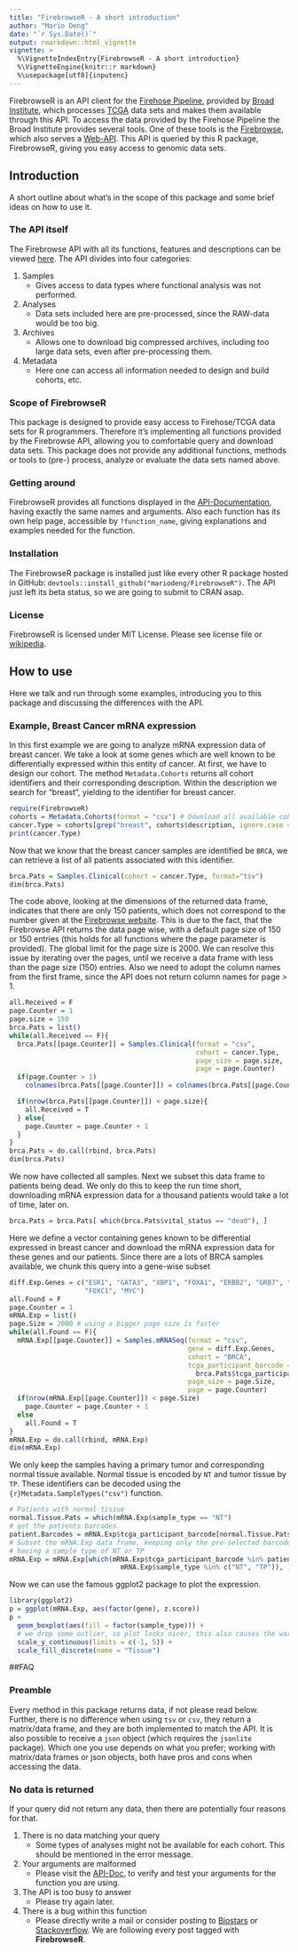 ```yaml
---
title: "FirebrowseR - A short introduction"
author: "Mario Deng"
date: "`r Sys.Date()`"
output: rmarkdown::html_vignette
vignette: >
  %\VignetteIndexEntry{FirebrowseR - A short introduction}
  %\VignetteEngine{knitr::r markdown}
  %\usepackage[utf8]{inputenc}
---
```


FirebrowseR is an API client for the [Firehose Pipeline](http://gdac.broadinstitute.org/), provided by [Broad Institute](https://www.broadinstitute.org/), which processes [TCGA](https://tcga-data.nci.nih.gov/tcga/) data sets and makes them available through this API. To access the data provided by the Firehose Pipeline the Broad Institute provides several tools. One of these tools is the [Firebrowse](http://firebrowse.org/), which also serves a [Web-API](http://firebrowse.org/api-docs/). This API is queried by this R package, FirebrowseR, giving you easy access to genomic data sets.

## Introduction
A short outline about what's in the scope of this package and some brief ideas on how to use it.

### The API itself
The Firebrowse API with all its functions, features and descriptions can be viewed [here](http://firebrowse.org/api-docs/). The API divides into four categories:

1. Samples
    * Gives access to data types where functional analysis was not performed.
1. Analyses
    * Data sets included here are pre-processed, since the RAW-data would be too big.
1. Archives
    * Allows one to download big compressed archives, including too large data sets, even after pre-processing them.
1. Metadata
    * Here one can access all information needed to design and build cohorts, etc.

### Scope of FirebrowseR
This package is designed to provide easy access to Firehose/TCGA data sets for R programmers. Therefore it's implementing all functions provided by the Firebrowse API, allowing you to comfortable query and download data sets. This package does not provide any additional functions, methods or tools to (pre-) process, analyze or evaluate the data sets named above.

### Getting around
FirebrowseR provides all functions displayed in the [API-Documentation](http://firebrowse.org/api-docs/), having exactly the same names and arguments. Also each function has its own help page, accessible by `?function_name`, giving explanations and examples needed for the function.

### Installation
The FirebrowseR package is installed just like every other R package hosted in GitHub: `devtools::install_github("mariodeng/FirebrowseR")`. The API just left its beta status, so we are going to submit to CRAN asap.

### License
FirebrowseR is licensed under MIT License. Please see license file or [wikipedia](https://en.wikipedia.org/wiki/MIT_License).

## How to use
Here we talk and run through some examples, introducing you to this package and discussing the differences with the API.

### Example, Breast Cancer mRNA expression
In this first example we are going to analyze mRNA expression data of breast cancer. We take a look at some genes which are well known to be differentially expressed within this entity of cancer.
At first, we have to design our cohort. The method `Metadata.Cohorts` returns all cohort identifiers and their corresponding description. Within the description we search for "breast", yielding to the identifier for breast cancer.
```r
require(FirebrowseR)
cohorts = Metadata.Cohorts(format = "csv") # Download all available cohorts
cancer.Type = cohorts[grep("breast", cohorts$description, ignore.case = T), 1]
print(cancer.Type)
```

Now that we know that the breast cancer samples are identified be `BRCA`, we can retrieve a list of all patients associated with this identifier.
```r
brca.Pats = Samples.Clinical(cohort = cancer.Type, format="tsv")
dim(brca.Pats)
```

The code above, looking at the dimensions of the returned data frame, indicates that there are only 150 patients, which does not correspond to the number given at the [Firebrowse website](http://firebrowse.org/). This is due to the fact, that the Firebrowse API returns the data page wise, with a default page size of 150 or 150 entries (this holds for all functions where the page parameter is provided). The global limit for the page size is 2000.
We can resolve this issue by iterating over the pages, until we receive a data frame with less than the page size (150) entries. Also we need to adopt the column names from the first frame, since the API does not return column names for page > 1.
```r
all.Received = F
page.Counter = 1
page.size = 150
brca.Pats = list()
while(all.Received == F){
  brca.Pats[[page.Counter]] = Samples.Clinical(format = "csv",
                                               cohort = cancer.Type,
                                               page_size = page.size,
                                               page = page.Counter)
  if(page.Counter > 1)
    colnames(brca.Pats[[page.Counter]]) = colnames(brca.Pats[[page.Counter-1]])

  if(nrow(brca.Pats[[page.Counter]]) < page.size){
    all.Received = T
  } else{
    page.Counter = page.Counter + 1
  }
}
brca.Pats = do.call(rbind, brca.Pats)
dim(brca.Pats)
```

We now have collected all samples. Next we subset this data frame to patients being dead. We only do this to keep the run time short, downloading mRNA expression data for a thousand patients would take a lot of time, later on.
```r
brca.Pats = brca.Pats[ which(brca.Pats$vital_status == "dead"), ]
```
Here we define a vector containing genes known to be differential expressed in breast cancer and download the mRNA expression data for these genes and our patients. Since there are a lots of BRCA samples available, we chunk this query into a gene-wise subset
```r
diff.Exp.Genes = c("ESR1", "GATA3", "XBP1", "FOXA1", "ERBB2", "GRB7", "EGFR",
                   "FOXC1", "MYC")
all.Found = F
page.Counter = 1
mRNA.Exp = list()
page.Size = 2000 # using a bigger page size is faster
while(all.Found == F){
  mRNA.Exp[[page.Counter]] = Samples.mRNASeq(format = "csv",
                                             gene = diff.Exp.Genes,
                                             cohort = "BRCA",
                                             tcga_participant_barcode =
                                               brca.Pats$tcga_participant_barcode,
                                             page_size = page.Size,
                                             page = page.Counter)
  if(nrow(mRNA.Exp[[page.Counter]]) < page.Size)
    page.Counter = page.Counter + 1
  else
    all.Found = T
}
mRNA.Exp = do.call(rbind, mRNA.Exp)
dim(mRNA.Exp)
```

We only keep the samples having a primary tumor and corresponding normal tissue available. Normal tissue is encoded by `NT` and tumor tissue by `TP`. These identifiers can be decoded using the ```{r}Metadata.SampleTypes("csv")``` function.
```r
# Patients with normal tissue
normal.Tissue.Pats = which(mRNA.Exp$sample_type == "NT")
# get the patients barcodes
patient.Barcodes = mRNA.Exp$tcga_participant_barcode[normal.Tissue.Pats]
# Subset the mRNA.Exp data frame, keeping only the pre-selected barcodes AND
# having a sample type of NT or TP
mRNA.Exp = mRNA.Exp[which(mRNA.Exp$tcga_participant_barcode %in% patient.Barcodes &
                            mRNA.Exp$sample_type %in% c("NT", "TP")), ]
```

Now we can use the famous ggplot2 package to plot the expression.
```r
library(ggplot2)
p = ggplot(mRNA.Exp, aes(factor(gene), z.score))
p +
  geom_boxplot(aes(fill = factor(sample_type))) +
  # we drop some outlier, so plot looks nicer, this also causes the warning
  scale_y_continuous(limits = c(-1, 5)) +
  scale_fill_discrete(name = "Tissue")
```

##FAQ

### Preamble
Every method in this package returns data, if not please read below. Further, there is no difference when using `tsv` or `csv`, they return a matrix/data frame, and they are both implemented to match the API. It is also possible to receive a `json` object (which requires the `jsonlite` package). Which one you use depends on what you prefer; working with matrix/data frames or json objects, both have pros and cons when accessing the data.

### No data is returned
If your query did not return any data, then there are potentially four reasons for that.

1. There is no data matching your query
    * Some types of analyses might not be available for each cohort. This should be mentioned in the error message.
1. Your arguments are malformed
    * Please visit the [API-Doc](http://firebrowse.org/api-docs/), to verify and test your arguments for the function you are using.
1. The API is too busy to answer
    * Please try again later.
1. There is a bug within this function
    * Please directly write a mail or consider posting to [Biostars](https://www.biostars.org/) or [Stackoverflow](https://stackoverflow.com/). We are following every post tagged with __FirebrowseR__.

